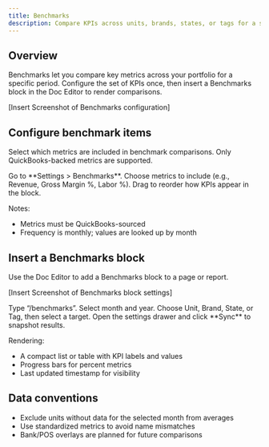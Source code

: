 ```yaml
---
title: Benchmarks
description: Compare KPIs across units, brands, states, or tags for a selected month. Configure which metrics appear and insert comparisons into pages and reports.
---
```



## Overview

Benchmarks let you compare key metrics across your portfolio for a specific period. Configure the set of KPIs once, then insert a Benchmarks block in the Doc Editor to render comparisons.

<DevOnly>[Insert Screenshot of Benchmarks configuration]</DevOnly>

## Configure benchmark items

Select which metrics are included in benchmark comparisons. Only QuickBooks-backed metrics are supported.

<Steps>
  <Step title="Open settings">Go to **Settings > Benchmarks**.</Step>
  <Step title="Add KPIs">Choose metrics to include (e.g., Revenue, Gross Margin %, Labor %).</Step>
  <Step title="Order">Drag to reorder how KPIs appear in the block.</Step>
</Steps>

Notes:

- Metrics must be QuickBooks-sourced
- Frequency is monthly; values are looked up by month

## Insert a Benchmarks block

Use the Doc Editor to add a Benchmarks block to a page or report.

<DevOnly>[Insert Screenshot of Benchmarks block settings]</DevOnly>

<Steps>
  <Step title="Add block">Type “/benchmarks”.</Step>
  <Step title="Pick period">Select month and year.</Step>
  <Step title="Group by">Choose Unit, Brand, State, or Tag, then select a target.</Step>
  <Step title="Sync">Open the settings drawer and click **Sync** to snapshot results.</Step>
</Steps>

Rendering:

- A compact list or table with KPI labels and values
- Progress bars for percent metrics
- Last updated timestamp for visibility

## Data conventions

- Exclude units without data for the selected month from averages
- Use standardized metrics to avoid name mismatches
- Bank/POS overlays are planned for future comparisons
